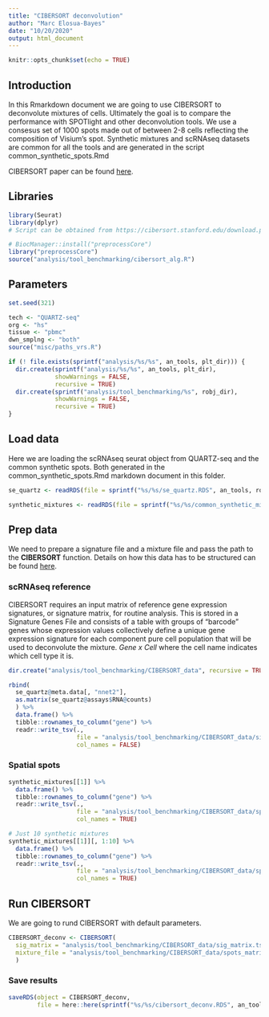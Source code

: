 ```yaml
---
title: "CIBERSORT deconvolution"
author: "Marc Elosua-Bayes"
date: "10/20/2020"
output: html_document
---
```


```r
knitr::opts_chunk$set(echo = TRUE)
```

## Introduction

In this Rmarkdown document we are going to use CIBERSORT to deconvolute mixtures of cells. Ultimately the goal is to compare the performance with SPOTlight and other deconvolution tools. We use a consesus set of 1000 spots made out of between 2-8 cells reflecting the composition of Visium's spot. Synthetic mixtures and scRNAseq datasets are common for all the tools and are generated in the script common_synthetic_spots.Rmd

CIBERSORT paper can be found [here](https://www.ncbi.nlm.nih.gov/pmc/articles/PMC5895181/).

## Libraries
```r
library(Seurat)
library(dplyr)
# Script can be obtained from https://cibersort.stanford.edu/download.php
```

```r
# BiocManager::install("preprocessCore")
library("preprocessCore")
source("analysis/tool_benchmarking/cibersort_alg.R")
```

## Parameters
```r
set.seed(321)

tech <- "QUARTZ-seq"
org <- "hs"
tissue <- "pbmc"
dwn_smplng <- "both"
source("misc/paths_vrs.R")

if (! file.exists(sprintf("analysis/%s/%s", an_tools, plt_dir))) {
  dir.create(sprintf("analysis/%s/%s", an_tools, plt_dir),
             showWarnings = FALSE,
             recursive = TRUE)
  dir.create(sprintf("analysis/tool_benchmarking/%s", robj_dir),
             showWarnings = FALSE,
             recursive = TRUE)
}
```

## Load data
Here we are loading the scRNAseq seurat object from QUARTZ-seq and the common synthetic spots. Both generated in the common_synthetic_spots.Rmd markdown document in this folder.
```r
se_quartz <- readRDS(file = sprintf("%s/%s/se_quartz.RDS", an_tools, robj_dir))

synthetic_mixtures <- readRDS(file = sprintf("%s/%s/common_synthetic_mixtures.RDS", an_tools, robj_dir))
```

## Prep data
We need to prepare a signature file and a mixture file and pass the path to the **CIBERSORT** function.
Details on how this data has to be structured can be found [here](https://cibersort.stanford.edu/manual.php#sigfile).

### scRNAseq reference
CIBERSORT requires an input matrix of reference gene expression signatures, or signature matrix, for routine analysis. This is stored in a Signature Genes File and consists of a table with groups of "barcode" genes whose expression values collectively define a unique gene expression signature for each component pure cell population that will be used to deconvolute the mixture.
*Gene x Cell* where the cell name indicates which cell type it is.
```r
dir.create("analysis/tool_benchmarking/CIBERSORT_data", recursive = TRUE, showWarnings = FALSE)

rbind(
  se_quartz@meta.data[, "nnet2"],
  as.matrix(se_quartz@assays$RNA@counts)
  ) %>%
  data.frame() %>%
  tibble::rownames_to_column("gene") %>%
  readr::write_tsv(.,
                   file = "analysis/tool_benchmarking/CIBERSORT_data/sig_matrix.tsv",
                   col_names = FALSE)
```


### Spatial spots
```r
synthetic_mixtures[[1]] %>%
  data.frame() %>%
  tibble::rownames_to_column("gene") %>%
  readr::write_tsv(.,
                   file = "analysis/tool_benchmarking/CIBERSORT_data/spots_matrix.tsv",
                   col_names = TRUE)

# Just 10 synthetic mixtures
synthetic_mixtures[[1]][, 1:10] %>%
  data.frame() %>%
  tibble::rownames_to_column("gene") %>%
  readr::write_tsv(.,
                   file = "analysis/tool_benchmarking/CIBERSORT_data/spots_matrix_10.tsv",
                   col_names = TRUE)

```

## Run CIBERSORT
We are going to rund CIBERSORT with default parameters.
```r
CIBERSORT_deconv <- CIBERSORT(
  sig_matrix = "analysis/tool_benchmarking/CIBERSORT_data/sig_matrix.tsv",
  mixture_file = "analysis/tool_benchmarking/CIBERSORT_data/spots_matrix_10.tsv"
  )
```

### Save results
```r
saveRDS(object = CIBERSORT_deconv,
        file = here::here(sprintf("%s/%s/cibersort_deconv.RDS", an_tools, robj_dir)))
```
